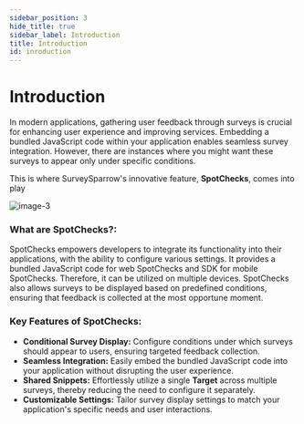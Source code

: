 ```yaml
---
sidebar_position: 3
hide_title: true
sidebar_label: Introduction
title: Introduction
id: inroduction
---
```


# Introduction

In modern applications, gathering user feedback through surveys is crucial for enhancing user experience and improving services. Embedding a bundled JavaScript code within your application enables seamless survey integration. However, there are instances where you might want these surveys to appear only under specific conditions.

This is where SurveySparrow's innovative feature, **SpotChecks**, comes into play

![image-3](./assets/image-1.png)

### What are SpotChecks?:

SpotChecks empowers developers to integrate its functionality into their applications, with the ability to configure various settings. It provides a bundled JavaScript code for web SpotChecks and SDK for mobile SpotChecks. Therefore, it can be utilized on multiple devices. SpotChecks also allows surveys to be displayed based on predefined conditions, ensuring that feedback is collected at the most opportune moment.


### Key Features of SpotChecks:

- **Conditional Survey Display:** Configure conditions under which surveys should appear to users, ensuring targeted feedback collection.
- **Seamless Integration:** Easily embed the bundled JavaScript code into your application without disrupting the user experience.
- **Shared Snippets:** Effortlessly utilize a single **Target** across multiple surveys, thereby reducing the need to configure it separately.
- **Customizable Settings:** Tailor survey display settings to match your application's specific needs and user interactions.

